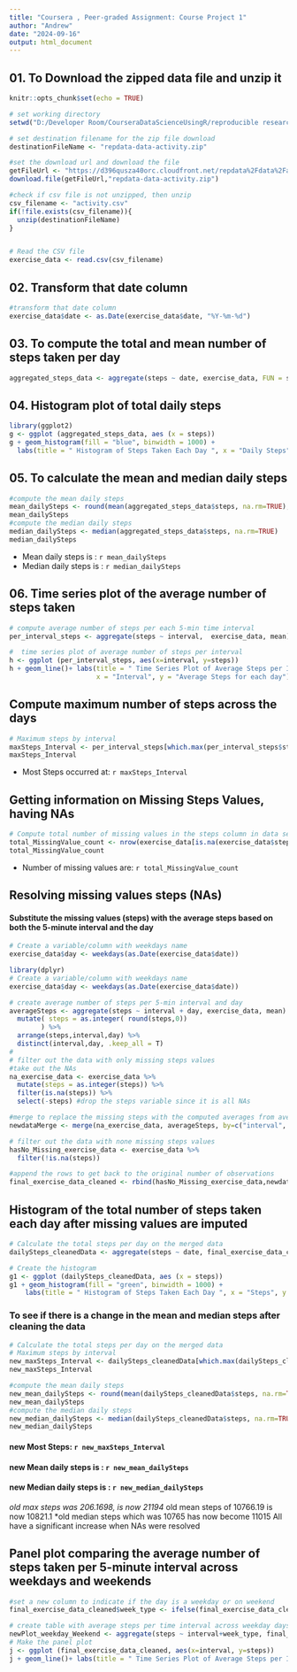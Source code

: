 ```yaml
---
title: "Coursera , Peer-graded Assignment: Course Project 1"
author: "Andrew"
date: "2024-09-16"
output: html_document
---
```


## 01. To Download the zipped data file and unzip it
```r
knitr::opts_chunk$set(echo = TRUE)

# set working directory
setwd("D:/Developer Room/CourseraDataScienceUsingR/reproducible research")

# set destination filename for the zip file download
destinationFileName <- "repdata-data-activity.zip"

#set the download url and download the file
getFileUrl <- "https://d396qusza40orc.cloudfront.net/repdata%2Fdata%2Factivity.zip"
download.file(getFileUrl,"repdata-data-activity.zip")

#check if csv file is not unzipped, then unzip
csv_filename <- "activity.csv"
if(!file.exists(csv_filename)){
  unzip(destinationFileName)
}


# Read the CSV file
exercise_data <- read.csv(csv_filename)
```


## 02. Transform that date column
````r
#transform that date column
exercise_data$date <- as.Date(exercise_data$date, "%Y-%m-%d")
````


## 03. To compute the total and mean number of steps taken per day
````r
aggregated_steps_data <- aggregate(steps ~ date, exercise_data, FUN = sum)
````

## 04. Histogram plot of total daily steps
````r
library(ggplot2)
g <- ggplot (aggregated_steps_data, aes (x = steps))
g + geom_histogram(fill = "blue", binwidth = 1000) +
  labs(title = " Histogram of Steps Taken Each Day ", x = "Daily Steps", y = "Frequency")
````

## 05. To calculate the mean and median daily steps
````r
#compute the mean daily steps
mean_dailySteps <- round(mean(aggregated_steps_data$steps, na.rm=TRUE),2)
mean_dailySteps
#compute the median daily steps
median_dailySteps <- median(aggregated_steps_data$steps, na.rm=TRUE)
median_dailySteps
````
* Mean daily steps is : `r mean_dailySteps`
* Median daily steps is :  `r median_dailySteps`

## 06. Time series plot of the average number of steps taken
````r
# compute average number of steps per each 5-min time interval
per_interval_steps <- aggregate(steps ~ interval,  exercise_data, mean)

#  time series plot of average number of steps per interval
h <- ggplot (per_interval_steps, aes(x=interval, y=steps))
h + geom_line()+ labs(title = " Time Series Plot of Average Steps per Interval", 
                      x = "Interval", y = "Average Steps for each day")

````


## Compute  maximum number of steps across the days
````r
# Maximum steps by interval
maxSteps_Interval <- per_interval_steps[which.max(per_interval_steps$steps), ] 
maxSteps_Interval
````
* Most Steps occurred at: `r maxSteps_Interval`

## Getting information on Missing Steps Values, having NAs
````r
# Compute total number of missing values in the steps column in data set 
total_MissingValue_count <- nrow(exercise_data[is.na(exercise_data$steps),])
total_MissingValue_count
````
* Number of missing values are: `r total_MissingValue_count`

## Resolving missing values steps (NAs)
#### Substitute the missing values (steps) with the average steps based on both the 5-minute interval and the day 

````r
# Create a variable/column with weekdays name
exercise_data$day <- weekdays(as.Date(exercise_data$date))


````

````r
library(dplyr)
# Create a variable/column with weekdays name
exercise_data$day <- weekdays(as.Date(exercise_data$date))

# create average number of steps per 5-min interval and day
averageSteps <- aggregate(steps ~ interval + day, exercise_data, mean) %>%
  mutate( steps = as.integer( round(steps,0))
        ) %>%
  arrange(steps,interval,day) %>%
  distinct(interval,day, .keep_all = T)
#
# filter out the data with only missing steps values
#take out the NAs
na_exercise_data <- exercise_data %>%
  mutate(steps = as.integer(steps)) %>%
  filter(is.na(steps)) %>%
  select(-steps) #drop the steps variable since it is all NAs

#merge to replace the missing steps with the computed averages from averageSteps
newdataMerge <- merge(na_exercise_data, averageSteps, by=c("interval", "day"))

# filter out the data with none missing steps values
hasNo_Missing_exercise_data <- exercise_data %>%
  filter(!is.na(steps))

#append the rows to get back to the original number of observations
final_exercise_data_cleaned <- rbind(hasNo_Missing_exercise_data,newdataMerge)
````

## Histogram of the total number of steps taken each day after missing values are imputed
````r
# Calculate the total steps per day on the merged data
dailySteps_cleanedData <- aggregate(steps ~ date, final_exercise_data_cleaned, FUN = sum)

# Create the histogram
g1 <- ggplot (dailySteps_cleanedData, aes (x = steps))
g1 + geom_histogram(fill = "green", binwidth = 1000) +
    labs(title = " Histogram of Steps Taken Each Day ", x = "Steps", y = "Frequency")
````

### To see if there is a change in the mean and median steps after cleaning the data
````r
# Calculate the total steps per day on the merged data
# Maximum steps by interval
new_maxSteps_Interval <- dailySteps_cleanedData[which.max(dailySteps_cleanedData$steps), ] 
new_maxSteps_Interval

#compute the mean daily steps
new_mean_dailySteps <- round(mean(dailySteps_cleanedData$steps, na.rm=TRUE),2)
new_mean_dailySteps
#compute the median daily steps
new_median_dailySteps <- median(dailySteps_cleanedData$steps, na.rm=TRUE)
new_median_dailySteps

````
#### new Most Steps: `r new_maxSteps_Interval`
#### new Mean daily steps is : `r new_mean_dailySteps`
#### new Median daily steps is :  `r new_median_dailySteps`
*old max steps was 206.1698, is now 21194
*old mean steps of 10766.19 is now  10821.1
*old median steps which was 10765 has now become 11015
 All have a significant increase when NAs were resolved

## Panel plot comparing the average number of steps taken per 5-minute interval across weekdays and weekends
````r
#set a new column to indicate if the day is a weekday or on weekend
final_exercise_data_cleaned$week_type <- ifelse(final_exercise_data_cleaned$day %in% c("Saturday", "Sunday"), "Weekend", "Weekday")

# create table with average steps per time interval across weekday days or weekend days
newPlot_weekday_Weekend <- aggregate(steps ~ interval+week_type, final_exercise_data_cleaned, FUN = mean)
# Make the panel plot
j <- ggplot (final_exercise_data_cleaned, aes(x=interval, y=steps))
j + geom_line()+ labs(title = " Time Series Plot of Average Steps per Interval: weekdays vs. weekends", x = "Interval", y = "Average Number of Steps") + facet_grid(week_type ~ .)
````
